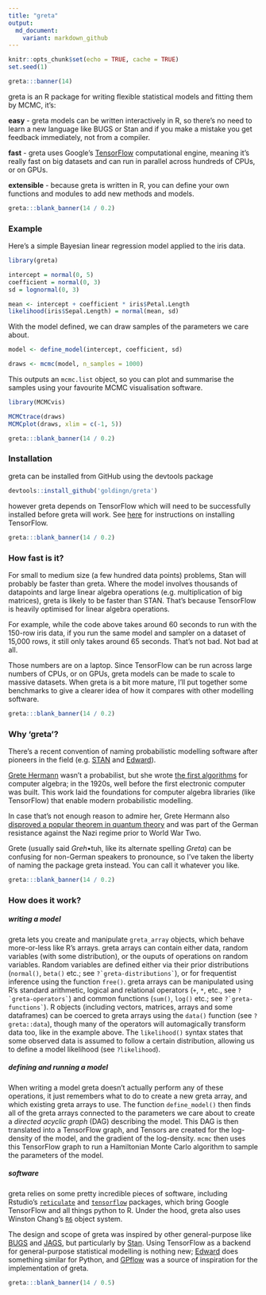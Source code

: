 ```yaml
---
title: "greta"
output:
  md_document:
    variant: markdown_github
---
```


```r
knitr::opts_chunk$set(echo = TRUE, cache = TRUE)
set.seed(1)
```

```r
greta:::banner(14)
```

greta is an R package for writing flexible statistical models and fitting them by MCMC, it's:

**easy** - greta models can be written interactively in R, so there's no need to learn a new language like BUGS or Stan and if you make a mistake you get feedback immediately, not from a compiler.

**fast** - greta uses Google's [TensorFlow](https://www.tensorflow.org/) computational engine, meaning it's really fast on big datasets and can run in parallel across hundreds of CPUs, or on GPUs.

**extensible** - because greta is written in R, you can define your own functions and modules to add new methods and models.

```r
greta:::blank_banner(14 / 0.2)
```

### Example

Here's a simple Bayesian linear regression model applied to the iris data.

```r
library(greta)

intercept = normal(0, 5)
coefficient = normal(0, 3)
sd = lognormal(0, 3)

mean <- intercept + coefficient * iris$Petal.Length
likelihood(iris$Sepal.Length) = normal(mean, sd)
```

With the model defined, we can draw samples of the parameters we care about.

```r
model <- define_model(intercept, coefficient, sd)

draws <- mcmc(model, n_samples = 1000)
```

This outputs an `mcmc.list` object, so you can plot and summarise the samples using your favourite MCMC visualisation software.

```r
library(MCMCvis)

MCMCtrace(draws)
MCMCplot(draws, xlim = c(-1, 5))
```

```r
greta:::blank_banner(14 / 0.2)
```

### Installation

greta can be installed from GitHub using the devtools package

```r
devtools::install_github('goldingn/greta')
```

however greta depends on TensorFlow which will need to be successfully installed before greta will work. See [here](https://www.tensorflow.org/install/) for instructions on installing TensorFlow.

```r
greta:::blank_banner(14 / 0.2)
```

### How fast is it?

For small to medium size (a few hundred data points) problems, Stan will probably be faster than greta. Where the model involves thousands of datapoints and large linear algebra operations (e.g. multiplication of big matrices), greta is likely to be faster than STAN. That's because TensorFlow is heavily optimised for linear algebra operations.

For example, while the code above takes around 60 seconds to run with the 150-row iris data, if you run the same model and sampler on a dataset of 15,000 rows, it still only takes around 65 seconds. That's not bad. Not bad at all.

Those numbers are on a laptop. Since TensorFlow can be run across large numbers of CPUs, or on GPUs, greta models can be made to scale to massive datasets. When greta is a bit more mature, I'll put together some benchmarks to give a clearer idea of how it compares with other modelling software.

```r
greta:::blank_banner(14 / 0.2)
```

### Why 'greta'?

There's a recent convention of naming probabilistic modelling software after pioneers in the field (e.g. [STAN](https://en.wikipedia.org/wiki/Stanislaw_Ulam) and [Edward](https://en.wikipedia.org/wiki/George_E._P._Box)).

[Grete Hermann](https://en.wikipedia.org/wiki/Grete_Hermann) wasn't a probabilist, but she wrote [the first algorithms](http://dl.acm.org/citation.cfm?id=307342&coll=portal&dl=ACM) for computer algebra; in the 1920s, well before the first electronic computer was built. This work laid the foundations for computer algebra libraries (like TensorFlow) that enable modern probabilistic modelling.

In case that's not enough reason to admire her, Grete Hermann also [disproved a popular theorem in quantum theory](https://arxiv.org/pdf/0812.3986.pdf) and was part of the German resistance against the Nazi regime prior to World War Two.

Grete (usually said *Greh*•tuh, like its alternate spelling *Greta*) can be confusing for non-German speakers to pronounce, so I've taken the liberty of naming the package greta instead. You can call it whatever you like.

```r
greta:::blank_banner(14 / 0.2)
```

### How does it work?

##### writing a model

greta lets you create and manipulate `greta_array` objects, which behave more-or-less like R's arrays.
greta arrays can contain either data, random variables (with some distribution), or the ouputs of operations on random variables.
Random variables are defined either via their prior distributions (`normal()`, `beta()` etc.; see `` ?`greta-distributions` ``), or for frequentist inference using the function `free()`.
greta arrays can be manipulated using R's standard arithmetic, logical and relational operators (`+`, `*`, etc., see `` ?`greta-operators` ``) and common functions (`sum()`, `log()` etc.; see `` ?`greta-functions` ``).
R objects (including vectors, matrices, arrays and some dataframes) can be coerced to greta arrays using the `data()` function (see `?greta::data`), though many of the operators will automagically transform data too, like in the example above.
The `likelihood()` syntax states that some observed data is assumed to follow a certain distribution, allowing us to define a model likelihood (see `?likelihood`).

##### defining and running a model

When writing a model greta doesn't actually perform any of these operations, it just remembers what to do to create a new greta array, and which existing greta arrays to use.
The function `define_model()` then finds all of the greta arrays connected to the parameters we care about to create a *directed acyclic graph* (DAG) describing the model. This DAG is then translated into a TensorFlow graph, and Tensors are created for the log-density of the model, and the gradient of the log-density. `mcmc` then uses this TensorFlow graph to run a Hamiltonian Monte Carlo algorithm to sample the parameters of the model.

##### software

greta relies on some pretty incredible pieces of software, including Rstudio's [`reticulate`](https://github.com/rstudio/reticulate) and [`tensorflow`](https://rstudio.github.io/tensorflow/) packages, which bring Google TensorFlow and all things python to R. Under the hood, greta also uses Winston Chang's [`R6`](https://github.com/wch/R6) object system.

The design and scope of greta was inspired by other general-purpose like [BUGS](http://www.openbugs.net/) and [JAGS](http://mcmc-jags.sourceforge.net/), but particularly by [Stan](http://mc-stan.org/). Using TensorFlow as a backend for general-purpose statistical modelling is nothing new; [Edward](http://edwardlib.org/) does something similar for Python, and [GPflow](https://github.com/GPflow/GPflow) was a source of inspiration for the implementation of greta.


```r
greta:::blank_banner(14 / 0.5)
```
